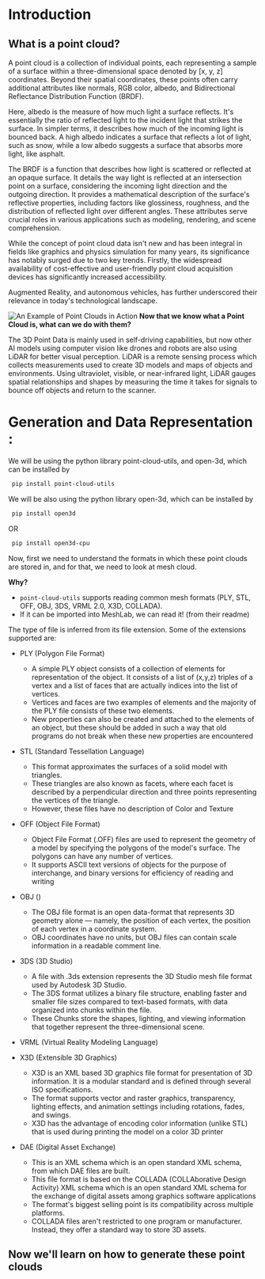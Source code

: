 # Introduction

## What is a point cloud?

A point cloud is a collection of individual points, each representing a sample of a surface within a three-dimensional space denoted by [x, y, z]
coordinates. Beyond their spatial coordinates, these points often carry additional attributes like normals, RGB color, albedo, and Bidirectional Reflectance Distribution Function (BRDF).

Here, albedo is the measure of how much light a surface reflects. It's essentially the ratio of reflected light to the incident light that strikes the surface. In simpler terms, it describes how much of the incoming light is bounced back. A high albedo indicates a surface that reflects a lot of light, such as snow, while a low albedo suggests a surface that absorbs more light, like asphalt. 

The BRDF is a function that describes how light is scattered or reflected at an opaque surface. It details the way light is reflected at an intersection point on a surface, considering the incoming light direction and the outgoing direction. It provides a mathematical description of the surface's reflective properties, including factors like glossiness, roughness, and the distribution of reflected light over different angles.
These attributes serve crucial roles in various applications such as modeling, rendering, and scene comprehension.

While the concept of point cloud data isn't new and has been integral in fields like graphics and physics simulation for many years, its significance has notably surged due to two key trends.
Firstly, the widespread availability of cost-effective and user-friendly point cloud acquisition devices has significantly increased accessibility.

Augmented Reality, and autonomous vehicles, has further underscored their relevance in today's technological landscape.

![An Example of Point Clouds in Action](Images/point_cloud_example.jpeg)
**Now that we know what a Point Cloud is, what can we do with them?**

The 3D Point Data is mainly used in self-driving capabilities, but now other AI models using computer vision
like drones and robots are also using LiDAR for better visual perception. LiDAR is a remote sensing process which collects measurements used to create 3D models and maps of objects and environments. Using ultraviolet, visible, or near-infrared light, LiDAR gauges spatial relationships and shapes by measuring the time it takes for signals to bounce off objects and return to the scanner.

# Generation and Data Representation :

We will be using the python library point-cloud-utils, and open-3d, which can be installed by

```bash
 pip install point-cloud-utils 
```


We will be also using the python library open-3d, which can be installed by

```bash
 pip install open3d  
 ```

OR

```bash
 pip install open3d-cpu 
```

Now, first we need to understand the formats in which these point clouds are stored in, and for that, we need to look at mesh cloud.

**Why?**

- `point-cloud-utils` supports reading common mesh formats (PLY, STL, OFF, OBJ, 3DS, VRML 2.0, X3D, COLLADA).
- If it can be imported into MeshLab, we can read it! (from their readme)

The type of file is inferred from its file extension. Some of the extensions supported are:

- PLY  (Polygon File Format)
    - A simple PLY object consists of a collection of elements for representation of the object. It consists of a list of (x,y,z) triples of a vertex and a list of faces that are actually indices into the list of vertices.
    - Vertices and faces are two examples of elements and the majority of the PLY file consists of these two elements.
    - New properties can also be created and attached to the elements of an object, but these should be added in such a way that old programs do not break when these new properties are encountered

- STL  (Standard Tessellation Language)
    - This format approximates the surfaces of a solid model with triangles.
    - These triangles are also known as facets, where each facet is described by a perpendicular direction and three points representing the vertices of the triangle.
    - However, these files have no description of Color and Texture

- OFF  (Object File Format)
    - Object File Format (.OFF) files are used to represent the geometry of a model by specifying the polygons of the model's surface. The polygons can have any number of vertices.
    - It supports ASCII text versions of objects for the purpose of interchange, and binary versions for efficiency of reading and writing

- OBJ  ()
    - The OBJ file format is an open data-format that represents 3D geometry alone — namely, the position of each vertex, the position of each vertex in a coordinate system.
    - OBJ coordinates have no units, but OBJ files can contain scale information in a readable comment line.

- 3DS  (3D Studio)
    - A file with .3ds extension represents the 3D Studio mesh file format used by Autodesk 3D Studio.
    - The 3DS format utilizes a binary file structure, enabling faster and smaller file sizes compared to text-based formats, with data organized into chunks within the file.
    - These Chunks store the shapes, lighting, and viewing information that together represent the three-dimensional scene.

- VRML (Virtual Reality Modeling Language)

- X3D   (Extensible 3D Graphics)
    - X3D is an XML based 3D graphics file format for presentation of 3D information. It is a modular standard and is defined through several ISO specifications.
    - The format supports vector and raster graphics, transparency, lighting effects, and animation settings including rotations, fades, and swings.
    - X3D has the advantage of encoding color information (unlike STL) that is used during printing the model on a color 3D printer

- DAE (Digital Asset Exchange)
    - This is an XML schema which is an open standard XML schema, from which DAE files are built.
    - This file format is based on the COLLADA (COLLAborative Design Activity) XML schema which is an open standard XML schema for the exchange of digital assets among graphics software applications
    - The format's biggest selling point is its compatibility across multiple platforms.
    - COLLADA files aren't restricted to one program or manufacturer. Instead, they offer a standard way to store 3D assets.


 ## Now we'll learn on how to generate these point clouds

 


